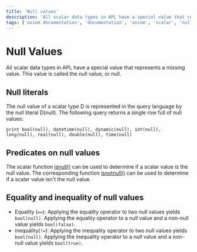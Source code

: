 ```yaml
---
title: 'Null values'
description: 'All scalar data types in APL have a special value that represents a missing value. This value is called the null value, or null.'
tags: ['axiom documentation', 'documentation', 'axiom', 'scalar', 'null', 'datetime', 'dynamic', 'guid', 'int']
---
```


# Null Values

All scalar data types in APL have a special value that represents a missing value. This value is called the null value, or null.

## Null literals

The null value of a scalar type D is represented in the query language by the null literal D(null). The following query returns a single row full of null values:

```kusto
print bool(null), datetime(null), dynamic(null), int(null), long(null), real(null), double(null), time(null)
```

## Predicates on null values

The scalar function [isnull()](/docs/apl/scalar-functions/string-functions#isnull()) can be used to determine if a scalar value is the null value. The corresponding function [isnotnull()](/docs/apl/scalar-functions/string-functions#isnotnull()) can be used to determine if a scalar value isn't the null value.

## Equality and inequality of null values

- Equality (`==`): Applying the equality operator to two null values yields `bool(null)`. Applying the equality operator to a null value and a non-null value yields `bool(false)`.
- inequality(`!=`): Applying the inequality operator to two null values yields `bool(null)`. Applying the inequality operator to a null value and a non-null value yields `bool(true)`.